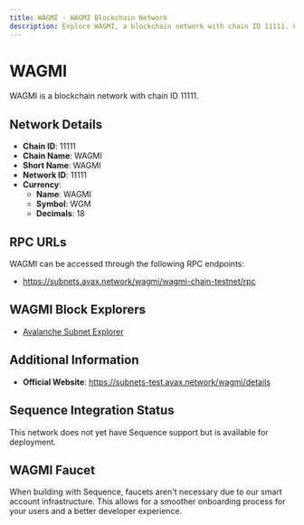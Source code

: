 ```yaml
--- 
title: WAGMI - WAGMI Blockchain Network
description: Explore WAGMI, a blockchain network with chain ID 11111. Learn about its native currency, WAGMI, and how to interact with the network.
---
```


# WAGMI

WAGMI is a blockchain network with chain ID 11111.

## Network Details

- **Chain ID**: 11111
- **Chain Name**: WAGMI
- **Short Name**: WAGMI
- **Network ID**: 11111
- **Currency**: 
  - **Name**: WAGMI
  - **Symbol**: WGM
  - **Decimals**: 18

## RPC URLs

WAGMI can be accessed through the following RPC endpoints:

- https://subnets.avax.network/wagmi/wagmi-chain-testnet/rpc

## WAGMI Block Explorers

- [Avalanche Subnet Explorer](https://subnets-test.avax.network/wagmi)

## Additional Information

- **Official Website**: https://subnets-test.avax.network/wagmi/details

## Sequence Integration Status

This network does not yet have Sequence support but is available for deployment.

## WAGMI Faucet

When building with Sequence, faucets aren't necessary due to our smart account infrastructure. This allows for a smoother onboarding process for your users and a better developer experience.
